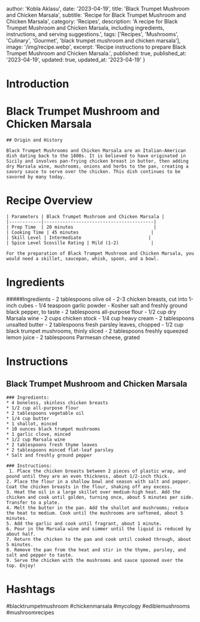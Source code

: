 
  author: 'Kobla Aklasu',
  date: '2023-04-19',
  title: 'Black Trumpet Mushroom and Chicken Marsala',
  subtitle: 'Recipe for Black Trumpet Mushroom and Chicken Marsala',
  category: 'Recipes',
  description: 'A recipe for Black Trumpet Mushroom and Chicken Marsala, including ingredients, instructions, and serving suggestions.',
  tags: ['Recipes', 'Mushrooms', 'Culinary', 'Gourmet', 'black trumpet mushroom and chicken marsala'],
  image: '/img/recipe.webp',
  excerpt: 'Recipe instructions to prepare Black Trumpet Mushroom and Chicken Marsala.',
  published: true,
  published_at: '2023-04-19',
  updated: true,
  updated_at: '2023-04-19'
}


  # Introduction

# Black Trumpet Mushroom and Chicken Marsala
    
    ## Origin and History
    
    Black Trumpet Mushrooms and Chicken Marsala are an Italian-American dish dating back to the 1800s. It is believed to have originated in Sicily and involves pan-frying chicken breast in butter, then adding dry Marsala wine, mushrooms, onions and herbs to the pan, creating a savory sauce to serve over the chicken. This dish continues to be savored by many today.

# Recipe Overview

    | Parameters | Black Trumpet Mushroom and Chicken Marsala |
    |------------|-----------------------------------------|
    | Prep Time  | 20 minutes                              |
    | Cooking Time | 45 minutes                           |
    | Skill Level | Intermediate                         |
    | Spice Level Scoville Rating | Mild (1-2)            |
    
    For the preparation of Black Trumpet Mushroom and Chicken Marsala, you would need a skillet, saucepan, whisk, spoon, and a bowl.

# Ingredients

#####Ingredients 
    - 2 tablespoons olive oil 
    - 2-3 chicken breasts, cut into 1-inch cubes 
    - 1/4 teaspoon garlic powder 
    - Kosher salt and freshly ground black pepper, to taste
    - 2 tablespoons all-purpose flour 
    - 1/2 cup dry Marsala wine 
    - 2 cups chicken stock 
    - 1/4 cup heavy cream 
    - 2 tablespoons unsalted butter 
    - 2 tablespoons fresh parsley leaves, chopped
    - 1/2 cup black trumpet mushrooms, thinly sliced 
    - 2 tablespoons freshly squeezed lemon juice 
    - 2 tablespoons Parmesan cheese, grated

# Instructions

## Black Trumpet Mushroom and Chicken Marsala
    
    ### Ingredients:
    * 4 boneless, skinless chicken breasts
    * 1/2 cup all-purpose flour
    * 2 tablespoons vegetable oil
    * 1/4 cup butter
    * 1 shallot, minced
    * 10 ounces black trumpet mushrooms
    * 1 garlic clove, minced
    * 1/2 cup Marsala wine
    * 2 tablespoons fresh thyme leaves
    * 2 tablespoons minced flat-leaf parsley
    * Salt and freshly ground pepper
    
    ### Instructions:
     1. Place the chicken breasts between 2 pieces of plastic wrap, and pound until they are an even thickness, about 1/2-inch thick.
    2. Place the flour in a shallow bowl and season with salt and pepper. Coat the chicken breasts in the flour, shaking off any excess.
    3. Heat the oil in a large skillet over medium-high heat. Add the chicken and cook until golden, turning once, about 5 minutes per side. Transfer to a plate.
    4. Melt the butter in the pan. Add the shallot and mushrooms; reduce the heat to medium. Cook until the mushrooms are softened, about 5 minutes.
    5. Add the garlic and cook until fragrant, about 1 minute.
    6. Pour in the Marsala wine and simmer until the liquid is reduced by about half.
    7. Return the chicken to the pan and cook until cooked through, about 5 minutes.
    8. Remove the pan from the heat and stir in the thyme, parsley, and salt and pepper to taste.
    9. Serve the chicken with the mushrooms and sauce spooned over the top. Enjoy!

# Hashtags

#blacktrumpetmushroom #chickenmarsala #mycology #ediblemushrooms #mushroomrecipes



